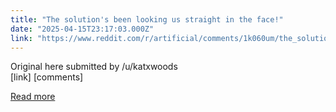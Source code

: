 ```yaml
---
title: "The solution's been looking us straight in the face!"
date: "2025-04-15T23:17:03.000Z"
link: "https://www.reddit.com/r/artificial/comments/1k060um/the_solutions_been_looking_us_straight_in_the_face/"
---
```


Original here
    submitted by    /u/katxwoods  
 [link]   [comments]

[Read more](https://www.reddit.com/r/artificial/comments/1k060um/the_solutions_been_looking_us_straight_in_the_face/)

